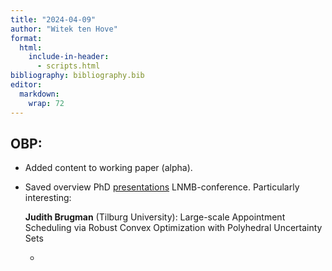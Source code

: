 ```yaml
---
title: "2024-04-09"
author: "Witek ten Hove"
format:
  html:
    include-in-header:
      - scripts.html
bibliography: bibliography.bib
editor: 
  markdown: 
    wrap: 72
---
```


## OBP:

-   Added content to working paper (alpha).

-   Saved overview PhD
    [presentations](./docs/Program-PhD-Presentations2024.pdf){target="_blank"}
    LNMB-conference. Particularly interesting:

    **Judith Brugman** (Tilburg University): Large-scale Appointment
    Scheduling via Robust Convex Optimization with Polyhedral
    Uncertainty Sets\

    -   
        				

        			

        		

        	
